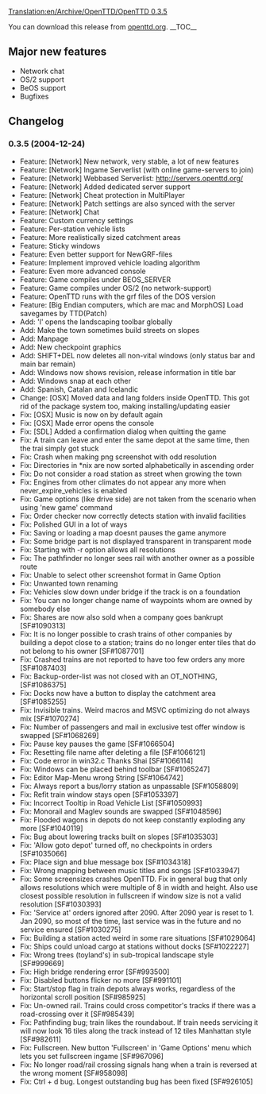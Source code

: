 [[Translation:en/Archive/OpenTTD/OpenTTD 0.3.5]]

{{en/Archive/OpenTTD/Navigation}}
{{en/Archive/OpenTTD/NaviPrevNext|prev=en/Archive/OpenTTD/OpenTTD 0.3.4|next=en/Archive/OpenTTD/OpenTTD 0.3.6|date=2004-12-24}}

You can download this release from [http://www.openttd.org/download-stable/0.3.5 openttd.org].
__TOC__

==Major new features==
* Network chat
* OS/2 support
* BeOS support
* Bugfixes

==Changelog==
===0.3.5 (2004-12-24)===
* Feature: [Network] New network, very stable, a lot of new features
* Feature: [Network] Ingame Serverlist (with online game-servers to join)
* Feature: [Network] Webbased Serverlist: http://servers.openttd.org/
* Feature: [Network] Added dedicated server support
* Feature: [Network] Cheat protection in MultiPlayer
* Feature: [Network] Patch settings are also synced with the server
* Feature: [Network] Chat
* Feature: Custom currency settings
* Feature: Per-station vehicle lists
* Feature: More realistically sized catchment areas
* Feature: Sticky windows
* Feature: Even better support for NewGRF-files
* Feature: Implement improved vehicle loading algorithm
* Feature: Even more advanced console
* Feature: Game compiles under BEOS_SERVER
* Feature: Game compiles under OS/2 (no network-support)
* Feature: OpenTTD runs with the grf files of the DOS version
* Feature: [Big Endian computers, which are mac and MorphOS] Load savegames by TTD(Patch)
* Add: 'l' opens the landscaping toolbar globally
* Add: Make the town sometimes build streets on slopes
* Add: Manpage
* Add: New checkpoint graphics
* Add: SHIFT+DEL now deletes all non-vital windows (only status bar and main bar remain)
* Add: Windows now shows revision, release information in title bar
* Add: Windows snap at each other
* Add: Spanish, Catalan and Icelandic
* Change: [OSX] Moved data and lang folders inside OpenTTD. This got rid of the package system too, making installing/updating easier
* Fix: [OSX] Music is now on by default again
* Fix: [OSX] Made error opens the console
* Fix: [SDL] Added a confirmation dialog when quitting the game
* Fix: A train can leave and enter the same depot at the same time, then the trai simply got stuck
* Fix: Crash when making png screenshot with odd resolution
* Fix: Directories in *nix are now sorted alphabetically in ascending order
* Fix: Do not consider a road station as street when growing the town
* Fix: Engines from other climates do not appear any more when never_expire_vehicles is enabled
* Fix: Game options (like drive side) are not taken from the scenario when using 'new game' command
* Fix: Order checker now correctly detects station with invalid facilities
* Fix: Polished GUI in a lot of ways
* Fix: Saving or loading a map doesnt pauses the game anymore
* Fix: Some bridge part is not displayed transparent in transparent mode
* Fix: Starting with -r option allows all resolutions
* Fix: The pathfinder no longer sees rail with another owner as a possible route
* Fix: Unable to select other screenshot format in Game Option
* Fix: Unwanted town renaming
* Fix: Vehicles slow down under bridge if the track is on a foundation
* Fix: You can no longer change name of waypoints whom are owned by somebody else
* Fix: Shares are now also sold when a company goes bankrupt [SF#1090313]
* Fix: It is no longer possible to crash trains of other companies by building a depot close to a station; trains do no longer enter tiles that do not belong to his owner [SF#1087701]
* Fix: Crashed trains are not reported to have too few orders any more [SF#1087403]
* Fix: Backup-order-list was not closed with an OT_NOTHING, [SF#1086375]
* Fix: Docks now have a button to display the catchment area [SF#1085255]
* Fix: Invisible trains. Weird macros and MSVC optimizing do not always mix [SF#1070274]
* Fix: Number of passengers and mail in exclusive test offer window is swapped [SF#1068269]
* Fix: Pause key pauses the game [SF#1066504]
* Fix: Resetting file name after deleting a file [SF#1066121]
* Fix: Code error in win32.c Thanks Shai [SF#1066114]
* Fix: Windows can be placed behind toolbar [SF#1065247]
* Fix: Editor Map-Menu wrong String [SF#1064742]
* Fix: Always report a bus/lorry station as unpassable [SF#1058809]
* Fix: Refit train window stays open [SF#1053397]
* Fix: Incorrect Tooltip in Road Vehicle List [SF#1050993]
* Fix: Monorail and Maglev sounds are swapped [SF#1048596]
* Fix: Flooded wagons in depots do not keep constantly exploding any more [SF#1040119]
* Fix: Bug about lowering tracks built on slopes [SF#1035303]
* Fix: 'Allow goto depot' turned off, no checkpoints in orders [SF#1035066]
* Fix: Place sign and blue message box [SF#1034318]
* Fix: Wrong mapping between music titles and songs [SF#1033947]
* Fix: Some screensizes crashes OpenTTD. Fix in general bug that only allows resolutions which were multiple of 8 in width and height. Also use closest possible resolution in fullscreen if window size is not a valid resolution [SF#1030393]
* Fix: 'Service at' orders ignored after 2090. After 2090 year is reset to 1. Jan 2090, so most of the time, last service was in the future and no service ensured [SF#1030275]
* Fix: Building a station acted weird in some rare situations [SF#1029064]
* Fix: Ships could unload cargo at stations without docks [SF#1022227]
* Fix: Wrong trees (toyland's) in sub-tropical landscape style [SF#999669]
* Fix: High bridge rendering error [SF#993500]
* Fix: Disabled buttons flicker no more [SF#991101]
* Fix: Start/stop flag in train depots always works, regardless of the horizontal scroll position [SF#985925]
* Fix: Un-owned rail. Trains could cross competitor's tracks if there was a road-crossing over it [SF#985439]
* Fix: Pathfinding bug; train likes the roundabout. If train needs servicing it will now look 16 tiles along the track instead of 12 tiles Manhattan style [SF#982611]
* Fix: Fullscreen. New button 'Fullscreen' in 'Game Options' menu which lets you set fullscreen ingame [SF#967096]
* Fix: No longer road/rail crossing signals hang when a train is reversed at the wrong moment [SF#958098]
* Fix: Ctrl + d bug. Longest outstanding bug has been fixed [SF#926105]